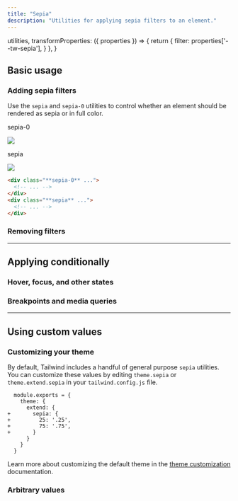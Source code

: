 ```yaml
---
title: "Sepia"
description: "Utilities for applying sepia filters to an element."
---
```



  utilities,
  transformProperties: ({ properties }) => {
    return {
      filter: properties['--tw-sepia'],
    }
  },
}

## Basic usage

### Adding sepia filters

Use the `sepia` and `sepia-0` utilities to control whether an element should be rendered as sepia or in full color.

<Example p="none">
  <div class="flex justify-center sm:block overflow-scroll sm:overflow-visible scroll-p-8">
  <div class="flex items-center justify-around gap-6 sm:gap-4 font-mono font-bold shrink-0 p-8">
    <div class="flex flex-col items-center shrink-0">
      <p class="font-medium text-sm text-gray-500 font-mono text-center mb-3">sepia-0</p>
      <div class="relative sepia-0">
        <img class="w-24 h-24 object-cover rounded-lg shadow-xl" src="https://images.unsplash.com/photo-1554629947-334ff61d85dc?ixid=MnwxMjA3fDB8MHxwaG90by1wYWdlfHx8fGVufDB8fHx8&ixlib=rb-1.2.1&auto=format&fit=crop&w=320&h=320&q=80" />
        <div class="absolute inset-0 ring-1 ring-inset ring-black/10 rounded-lg"></div>
      </div>
    </div>
    <div class="flex flex-col items-center shrink-0">
      <p class="font-medium text-sm text-gray-500 font-mono text-center mb-3">sepia</p>
      <div class="relative sepia">
        <img class="w-24 h-24 object-cover rounded-lg shadow-xl" src="https://images.unsplash.com/photo-1554629947-334ff61d85dc?ixid=MnwxMjA3fDB8MHxwaG90by1wYWdlfHx8fGVufDB8fHx8&ixlib=rb-1.2.1&auto=format&fit=crop&w=320&h=320&q=80" />
        <div class="absolute inset-0 ring-1 ring-inset ring-black/10 rounded-lg"></div>
      </div>
    </div>
  </div>
  </div>
</Example>

```html
<div class="**sepia-0** ...">
  <!-- ... -->
</div>
<div class="**sepia** ...">
  <!-- ... -->
</div>
```

### Removing filters

<RemovingFilters defaultClass="blur-md invert sepia" />

---

## <Heading ignore>Applying conditionally</Heading>

### <Heading ignore>Hover, focus, and other states</Heading>

<HoverFocusAndOtherStates defaultClass="sepia" featuredClass="sepia-0" />

### <Heading ignore>Breakpoints and media queries</Heading>

<BreakpointsAndMediaQueries defaultClass="sepia" featuredClass="sepia-0" />

---

## Using custom values

### Customizing your theme

By default, Tailwind includes a handful of general purpose `sepia` utilities. You can customize these values by editing `theme.sepia` or `theme.extend.sepia` in your `tailwind.config.js` file.

```diff-js tailwind.config.js
  module.exports = {
    theme: {
      extend: {
+       sepia: {
+         25: '.25',
+         75: '.75',
+       }
      }
    }
  }
```

Learn more about customizing the default theme in the [theme customization](/docs/theme#customizing-the-default-theme) documentation.

### Arbitrary values

<ArbitraryValues property="sepia" featuredClass="sepia-[.25]" />
